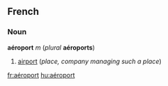 ==French==
===Noun===
'''aéroport''' ''m'' (''plural'' '''aéroports''')

#[[airport]] (''place, company managing such a place'')

[[fr:aéroport]]
[[hu:aéroport]]